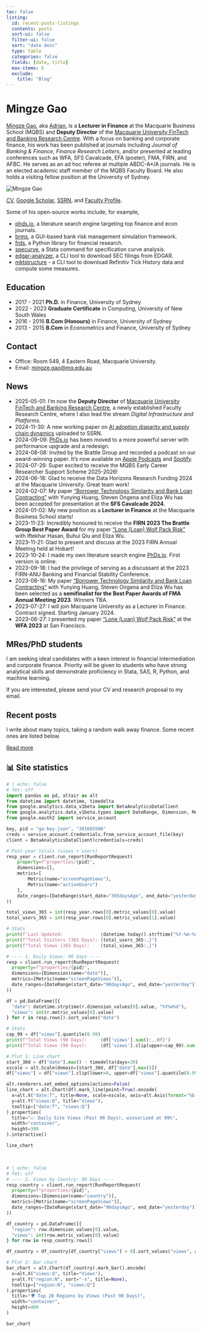 ```yaml
---
toc: false
listing:
  id: recent-posts-listings
  contents: posts
  sort-ui: false
  filter-ui: false
  sort: "date desc"
  type: table
  categories: false
  fields: [date, title]
  max-items: 5
  exclude: 
    title: "Blog"
--- 
```


# Mingze Gao

[Mingze Gao](https://mingze-gao.com), aka [Adrian](https://adrian-gao.com), is a **Lecturer in Finance** at the Macquarie Business School (MQBS) and **Deputy Director** of the [Macquarie University FinTech and Banking Research Centre](https://www.mq.edu.au/research/research-centres-groups-and-facilities/centres/fintech-and-banking). With a focus on banking and corporate finance, his work has been published at journals including _Journal of Banking & Finance_, _Finance Research Letters_, and/or presented at leading conferences such as WFA, SFS Cavalcade, EFA (poster), FMA, FIRN, and AFBC. He serves as an ad hoc referee at multiple ABDC-A*/A journals. He is an elected academic staff member of the MQBS Faculty Board. He also holds a visiting fellow position at the University of Sydney.

::: {.column-margin}
<img
  src="/images/MingzeGao.png"
  class="portrait-img"
  alt="Mingze Gao">
:::

[CV](/cv.pdf), [Google Scholar](https://scholar.google.com/citations?user=5n1YYx0AAAAJ&hl=en&oi=ao), [SSRN](https://papers.ssrn.com/sol3/cf_dev/AbsByAuth.cfm?per_id=2999772), and [Faculty Profile](https://researchers.mq.edu.au/en/persons/mingze-gao).

Some of his open-source works include, for example,

- [phds.io](https://phds.io), a literature search engine targeting top finance and econ journals.
- [brms](https://bankrisk.org), a GUI-based bank risk management simulation framework.
- [frds](https://frds.io), a Python library for financial research.
- [specurve](https://github.com/mgao6767/specurve), a Stata command for specification curve analysis.
- [edgar-analyzer](https://github.com/mgao6767/edgar-analyzer), a CLI tool to download SEC filings from EDGAR.
- [mktstructure](https://github.com/mgao6767/mktstructure) - a CLI tool to download Refinitiv Tick History data and compute some measures.

## Education

- 2017 - 2021 **Ph.D.** in Finance, University of Sydney
- 2022 - 2023 **Graduate Certificate** in Computing, University of New South Wales
- 2016 - 2016 **B.Com (Honours)** in Finance, University of Sydney
- 2013 - 2015 **B.Com** in Econometrics and Finance, University of Sydney

## Contact

- Office: Room 549, 4 Eastern Road, Macquarie University.
- Email: [mingze.gao@mq.edu.au](mailto:mingze.gao@mq.edu.au)

## News

- 2025-05-01: I'm now the **Deputy Director** of [Macquarie University FinTech and Banking Research Centre](https://www.mq.edu.au/research/research-centres-groups-and-facilities/centres/fintech-and-banking), a newly established Faculty Research Centre, where I also lead the stream _Digital Infrastructure and Platforms_.
- 2024-11-30: A new working paper on [AI adoption disparity and supply chain dynamics](https://papers.ssrn.com/sol3/papers.cfm?abstract_id=5039427) uploaded to SSRN.
- 2024-09-09: [PhDs.io](https://phds.io) has been moved to a more powerful server with performance upgrade and a redesign.
- 2024-08-08: Invited by the Brattle Group and recorded a podcast on our award-winning paper. It's now available on [Apple Podcasts](https://apple.co/3SG6Mw8) and [Spotify](https://spoti.fi/3Aeg9gf).
- 2024-07-26: Super excited to receive the MQBS Early Career Researcher Support Scheme 2025-2026!
- 2024-06-18: Glad to receive the Data Horizons Research Funding 2024 at the Macquarie University. Great team work!
- 2024-02-07: My paper ["Borrower Technology Similarity and Bank Loan Contracting"](https://papers.ssrn.com/sol3/papers.cfm?abstract_id=4579677) with Yunying Huang, Steven Ongena and Eliza Wu has been accepted for presentation at the **SFS Cavalcade 2024**.
- 2024-01-02: My new position as a **Lecturer in Finance** at the Macquarie Business School starts!
- 2023-11-23: Incredibly honoured to receive the **FIRN 2023 The Brattle Group Best Paper Award** for my paper ["Lone (Loan) Wolf Pack Risk"](https://papers.ssrn.com/sol3/papers.cfm?abstract_id=4331418) with Iftekhar Hasan, Buhui Qiu and Eliza Wu.
- 2023-11-21: Glad to present and discuss at the 2023 FIRN Annual Meeting held at Hobart!
- 2023-10-24: I made my own literature search engine [PhDs.io](https://phds.io). First version is online.
- 2023-09-18: I had the privilege of serving as a discussant at the 2023 FIRN-ANU Banking and Financial Stability Conference.
- 2023-08-16: My paper ["Borrower Technology Similarity and Bank Loan Contracting"](https://papers.ssrn.com/sol3/papers.cfm?abstract_id=4579677) with Yunying Huang, Steven Ongena and Eliza Wu has been selected as a **semifinalist for the Best Paper Awards of FMA Annual Meeting 2023**. Winners TBA.
- 2023-07-27: I will join Macquarie University as a Lecturer in Finance. Contract signed. Starting January 2024.
- 2023-06-27: I presented my paper ["Lone (Loan) Wolf Pack Risk"](https://papers.ssrn.com/sol3/papers.cfm?abstract_id=4331418) at the **WFA 2023** at San Francisco.

## MRes/PhD students

I am seeking ideal candidates with a keen interest in financial intermediation and corporate finance. Priority will be given to students who have strong analytical skills and demonstrate proficiency in Stata, SAS, R, Python, and machine learning.

If you are interested, please send your CV and research proposal to my email.

## Recent posts

I write about many topics, taking a random walk away finance. Some recent ones are listed below.

::: {#recent-posts-listings}
:::

[Read more](posts/index.qmd){.btn .btn-outline-primary .btn role="button"} 

## 📊 Site statistics

::: {.site-views-chart-container}
```python
# | echo: false
# fmt: off
import pandas as pd, altair as alt
from datetime import datetime, timedelta
from google.analytics.data_v1beta import BetaAnalyticsDataClient
from google.analytics.data_v1beta.types import DateRange, Dimension, Metric, RunReportRequest
from google.oauth2 import service_account

key, pid = "ga-key.json", "301665506"
creds = service_account.Credentials.from_service_account_file(key)
client = BetaAnalyticsDataClient(credentials=creds)

# Past-year totals (views + users)
resp_year = client.run_report(RunReportRequest(
    property=f"properties/{pid}",
    dimensions=[],
    metrics=[
        Metric(name="screenPageViews"),
        Metric(name="activeUsers")
    ],
    date_ranges=[DateRange(start_date="365daysAgo", end_date="yesterday")]
))

total_views_365 = int(resp_year.rows[0].metric_values[0].value)
total_users_365 = int(resp_year.rows[0].metric_values[1].value)

# Stats
print(f'Last Updated:              {datetime.today().strftime("%Y-%m-%d")}')
print(f"Total Visitors (365 Days): {total_users_365:,}")
print(f"Total Views (365 Days):    {total_views_365:,}")

# ---- 1. Daily Views: 90 Days ----
resp = client.run_report(RunReportRequest(
  property=f"properties/{pid}",
  dimensions=[Dimension(name="date")],
  metrics=[Metric(name="screenPageViews")],
  date_ranges=[DateRange(start_date="90daysAgo", end_date="yesterday")]
))

df = pd.DataFrame([{
  "date": datetime.strptime(r.dimension_values[0].value, "%Y%m%d"),
  "views": int(r.metric_values[0].value)
} for r in resp.rows]).sort_values("date")

# Stats
cap_99 = df["views"].quantile(0.99)
print(f"Total Views (90 Days):     {df['views'].sum():,.0f}")
print(f"Total Views (90 Days):     {df['views'].clip(upper=cap_99).sum():,.0f} (winsorized at 99%)")

# Plot 1: Line chart
start_30d = df["date"].max() - timedelta(days=30)
xscale = alt.Scale(domain=[start_30d, df["date"].max()])
df["views"] = df["views"].clip(lower=0, upper=df["views"].quantile(0.99))

alt.renderers.set_embed_options(actions=False)
line_chart = alt.Chart(df).mark_line(point=True).encode(
  x=alt.X("date:T", title=None, scale=xscale, axis=alt.Axis(format="%b %d")),
  y=alt.Y("views:Q", title="Views"),
  tooltip=["date:T", "views:Q"]
).properties(
  title="📈 Daily Site Views (Past 90 Days), winsorized at 99%",
  width="container",
  height=300
).interactive()

line_chart
```
:::

<br>

::: {.site-views-by-region-container}
```python
# | echo: false
# fmt: off
# ---- 2. Views by Country: 90 Days ----
resp_country = client.run_report(RunReportRequest(
  property=f"properties/{pid}",
  dimensions=[Dimension(name="country")],
  metrics=[Metric(name="screenPageViews")],
  date_ranges=[DateRange(start_date="90daysAgo", end_date="yesterday")]
))

df_country = pd.DataFrame([{
  "region": row.dimension_values[0].value,
  "views": int(row.metric_values[0].value)
} for row in resp_country.rows])

df_country = df_country[df_country["views"] > 0].sort_values("views", ascending=False).head(20)

# Plot 2: Bar chart
bar_chart = alt.Chart(df_country).mark_bar().encode(
  x=alt.X("views:Q", title="Views"),
  y=alt.Y("region:N", sort="-x", title=None),
  tooltip=["region:N", "views:Q"]
).properties(
  title="🌍 Top 20 Regions by Views (Past 90 Days)",
  width="container",
  height=400
)

bar_chart
```
:::